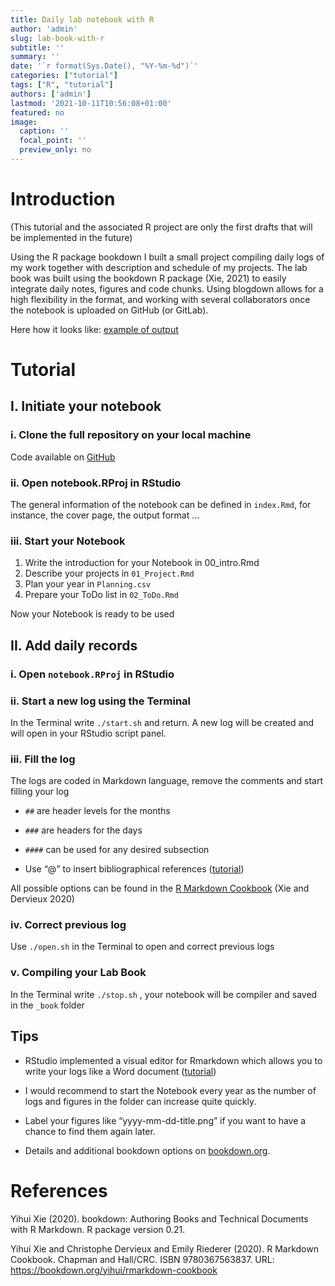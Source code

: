 ```yaml
---
title: Daily lab notebook with R
author: 'admin'
slug: lab-book-with-r
subtitle: ''
summary: ''
date: '`r format(Sys.Date(), "%Y-%m-%d")`'
categories: ["tutorial"]
tags: ["R", "tutorial"]
authors: ['admin']
lastmod: '2021-10-11T10:56:08+01:00'
featured: no
image:
  caption: ''
  focal_point: ''
  preview_only: no
---
```


# Introduction

(This tutorial and the associated R project are only the first drafts that will be implemented in the future)

Using the R package bookdown I built a small project compiling daily logs of my work together with description and schedule of my projects. The lab book was built using the bookdown R package (Xie, 2021) to easily integrate daily notes, figures and code chunks. Using blogdown allows for a high flexibility in the format, and working with several collaborators once the notebook is uploaded on GitHub (or GitLab).

Here how it looks like: [example of output](output.pdf)

# Tutorial

## I. Initiate your notebook

### i. Clone the full repository on your local machine

Code available on [GitHub](https://github.com/remybeugnon/Lab-notebook)

### ii. Open notebook.RProj in RStudio

The general information of the notebook can be defined in `index.Rmd`, for instance, the cover page, the output format ...

### iii. Start your Notebook

1.  Write the introduction for your Notebook in 00_intro.Rmd
2.  Describe your projects in `01_Project.Rmd`
3.  Plan your year in `Planning.csv`
4.  Prepare your ToDo list in `02_ToDo.Rmd`

Now your Notebook is ready to be used

## II. Add daily records

### i. Open `notebook.RProj` in RStudio

### ii. Start a new log using the Terminal

In the Terminal write `./start.sh` and return. A new log will be created and will open in your RStudio script panel.

### iii. Fill the log

The logs are coded in Markdown language, remove the comments and start filling your log

-   `##` are header levels for the months

-   `###` are headers for the days

-   `####` can be used for any desired subsection

-   Use "\@" to insert bibliographical references ([tutorial](https://blog.rstudio.com/2020/11/09/rstudio-1-4-preview-citations/))

All possible options can be found in the [R Markdown Cookbook](https://bookdown.org/yihui/rmarkdown-cookbook/) (Xie and Dervieux 2020)

### iv. Correct previous log

Use `./open.sh` in the Terminal to open and correct previous logs

### v. Compiling your Lab Book

In the Terminal write `./stop.sh` , your notebook will be compiler and saved in the `_book` folder

## Tips

-   RStudio implemented a visual editor for Rmarkdown which allows you to write your logs like a Word document ([tutorial](https://rstudio.github.io/visual-markdown-editing/))

-   I would recommend to start the Notebook every year as the number of logs and figures in the folder can increase quite quickly.

-   Label your figures like "yyyy-mm-dd-title.png" if you want to have a chance to find them again later.

-   Details and additional bookdown options on [bookdown.org](https://bookdown.org/).

# References

Yihui Xie (2020). bookdown: Authoring Books and Technical Documents with R Markdown. R package version 0.21.

Yihui Xie and Christophe Dervieux and Emily Riederer (2020). R Markdown Cookbook. Chapman and Hall/CRC. ISBN 9780367563837. URL: <https://bookdown.org/yihui/rmarkdown-cookbook>

